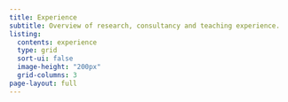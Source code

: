 ```yaml
---
title: Experience
subtitle: Overview of research, consultancy and teaching experience.
listing:
  contents: experience
  type: grid
  sort-ui: false
  image-height: "200px"
  grid-columns: 3
page-layout: full
---
```

